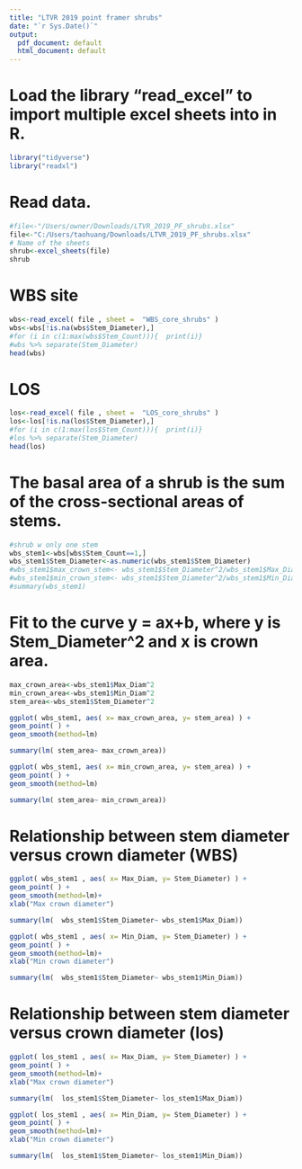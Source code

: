---
title: "LTVR 2019 point framer shrubs"
date: "`r Sys.Date()`"
output:
  pdf_document: default
  html_document: default
---

# Load the library "read_excel" to import multiple excel sheets into in R.
```{r echo=T,results='hide' , include=TRUE, message=FALSE }
library("tidyverse")
library("readxl")  
```

# Read data.
```{r}
#file<-"/Users/owner/Downloads/LTVR_2019_PF_shrubs.xlsx"
file<-"C:/Users/taohuang/Downloads/LTVR_2019_PF_shrubs.xlsx"
# Name of the sheets
shrub<-excel_sheets(file)
shrub
```

# WBS site
```{r}
wbs<-read_excel( file , sheet =  "WBS_core_shrubs" )
wbs<-wbs[!is.na(wbs$Stem_Diameter),]
#for (i in c(1:max(wbs$Stem_Count))){  print(i)}
#wbs %>% separate(Stem_Diameter)
head(wbs)
```

# LOS
```{r}
los<-read_excel( file , sheet =  "LOS_core_shrubs" )
los<-los[!is.na(los$Stem_Diameter),]
#for (i in c(1:max(los$Stem_Count))){  print(i)}
#los %>% separate(Stem_Diameter)
head(los)
```

# The basal area of a shrub is the sum of the cross-sectional areas of stems.
```{r}
#shrub w only one stem
wbs_stem1<-wbs[wbs$Stem_Count==1,]
wbs_stem1$Stem_Diameter<-as.numeric(wbs_stem1$Stem_Diameter)
#wbs_stem1$max_crown_stem<- wbs_stem1$Stem_Diameter^2/wbs_stem1$Max_Diam^2
#wbs_stem1$min_crown_stem<- wbs_stem1$Stem_Diameter^2/wbs_stem1$Min_Diam^2
#summary(wbs_stem1)
```

# Fit to the curve y = ax+b, where y is Stem_Diameter^2 and x is crown area.
```{r}
max_crown_area<-wbs_stem1$Max_Diam^2
min_crown_area<-wbs_stem1$Min_Diam^2
stem_area<-wbs_stem1$Stem_Diameter^2

ggplot( wbs_stem1, aes( x= max_crown_area, y= stem_area) ) + 
geom_point( ) +
geom_smooth(method=lm)

summary(lm( stem_area~ max_crown_area))

ggplot( wbs_stem1, aes( x= min_crown_area, y= stem_area) ) + 
geom_point( ) +
geom_smooth(method=lm)

summary(lm( stem_area~ min_crown_area))
```

# Relationship between stem diameter versus crown diameter (WBS)
```{r}
ggplot( wbs_stem1 , aes( x= Max_Diam, y= Stem_Diameter) ) + 
geom_point( ) +
geom_smooth(method=lm)+ 
xlab("Max crown diameter")

summary(lm(  wbs_stem1$Stem_Diameter~ wbs_stem1$Max_Diam))

ggplot( wbs_stem1 , aes( x= Min_Diam, y= Stem_Diameter) ) + 
geom_point( ) +
geom_smooth(method=lm)+ 
xlab("Min crown diameter")

summary(lm(  wbs_stem1$Stem_Diameter~ wbs_stem1$Min_Diam))

```

# Relationship between stem diameter versus crown diameter (los)
```{r}
ggplot( los_stem1 , aes( x= Max_Diam, y= Stem_Diameter) ) + 
geom_point( ) +
geom_smooth(method=lm)+ 
xlab("Max crown diameter")

summary(lm(  los_stem1$Stem_Diameter~ los_stem1$Max_Diam))

ggplot( los_stem1 , aes( x= Min_Diam, y= Stem_Diameter) ) + 
geom_point( ) +
geom_smooth(method=lm)+ 
xlab("Min crown diameter")

summary(lm(  los_stem1$Stem_Diameter~ los_stem1$Min_Diam))
```


